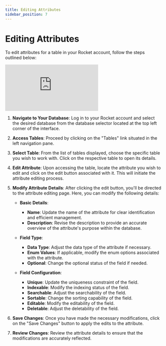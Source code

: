 ```yaml
---
title: Editing Attributes
sidebar_position: 7
---
```


# Editing Attributes

To edit attributes for a table in your Rocket account, follow the steps outlined below:

<div class="videowrapper" style={{ marginBottom: 10 }}>
  <iframe
    src="https://www.youtube.com/embed/09gCVKLRZrw?rel=0"
    title="YouTube video 
      player"
    frameborder="0"
    allow="accelerometer; autoplay; clipboard-write; 
      encrypted-media; gyroscope; picture-in-picture"
    allowfullscreen
  ></iframe>
</div>

1. **Navigate to Your Database**: Log in to your Rocket account and select the desired database from the database selector located at the top left corner of the interface.

2. **Access Tables**: Proceed by clicking on the "Tables" link situated in the left navigation pane.

3. **Select Table**: From the list of tables displayed, choose the specific table you wish to work with. Click on the respective table to open its details.

4. **Edit Attribute**: Upon accessing the table, locate the attribute you wish to edit and click on the edit button associated with it. This will initiate the attribute editing process.

5. **Modify Attribute Details**: After clicking the edit button, you'll be directed to the attribute editing page. Here, you can modify the following details:

   - **Basic Details**:

     - **Name**: Update the name of the attribute for clear identification and efficient management.
     - **Description**: Revise the description to provide an accurate overview of the attribute's purpose within the database.

   - **Field Type**:

     - **Data Type**: Adjust the data type of the attribute if necessary.
     - **Enum Values**: If applicable, modify the enum options associated with the attribute.
     - **Optional**: Change the optional status of the field if needed.

   - **Field Configuration**:
     - **Unique**: Update the uniqueness constraint of the field.
     - **Indexable**: Modify the indexing status of the field.
     - **Searchable**: Adjust the searchability of the field.
     - **Sortable**: Change the sorting capability of the field.
     - **Editable**: Modify the editability of the field.
     - **Deletable**: Adjust the deletability of the field.

6. **Save Changes**: Once you have made the necessary modifications, click on the "Save Changes" button to apply the edits to the attribute.

7. **Review Changes**: Review the attribute details to ensure that the modifications are accurately reflected.
